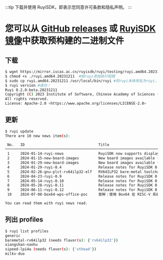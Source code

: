 
:::tip
下载并使用 RuyiSDK，即表示您同意许可条款和隐私声明。
:::

# 您可以从 [GitHub releases](https://github.com/ruyisdk/ruyi/releases) 或 [RuyiSDK 镜像](https://mirror.iscas.ac.cn/ruyisdk/ruyi/testing/)中获取预构建的二进制文件

## 下载

```bash
$ wget https://mirror.iscas.ac.cn/ruyisdk/ruyi/testing/ruyi.amd64.20231211  #从软件源下载ruyi本体
$ chmod +x ./ruyi.amd64.20231211  #给ruyi添加执行权限
$ sudo cp ruyi.amd64.20231211 /usr/local/bin/ruyi #将ruyi本体改名为ruyi，并放入PATH
$ ruyi version #成功！
Ruyi 0.2.0-beta.20231211
Copyright (C) 2023 Institute of Software, Chinese Academy of Sciences (ISCAS).
All rights reserved.
License: Apache-2.0 <https://www.apache.org/licenses/LICENSE-2.0>
```

## 更新

```bash
$ ruyi update
There are 10 new news item(s):

 No.   ID                                  Title
──────────────────────────────────────────────────────────────────────────────────────────────────
 1     2024-01-14-ruyi-news                RuyiSDK now supports displaying news
 2     2024-01-15-new-board-images         New board images available (2024-01-15)
 3     2024-01-29-new-board-images         New board images available (2024-01-29)
 4     2024-01-29-ruyi-0.4                 Release notes for RuyiSDK 0.4
 5     2024-02-26-gnu-plct-rv64ilp32-elf   RV64ILP32 bare-metal toolchain & profile now available
 6     2024-04-23-ruyi-0.9                 Release notes for RuyiSDK 0.9
 7     2024-05-14-ruyi-0.10                Release notes for RuyiSDK 0.10
 8     2024-05-28-ruyi-0.11                Release notes for RuyiSDK 0.11
 9     2024-06-11-ruyi-0.12                Release notes for RuyiSDK 0.12
 10    2024-07-08-box64-wps-office-poc     尝鲜：使用 Box64 在 RISC-V 系统上运行 WPS Office

You can read them with ruyi news read.
```

## 列出 profiles

```bash
$ ruyi list profiles
generic
baremetal-rv64ilp32 (needs flavor(s): {'rv64ilp32'})
xiangshan-nanhu
sipeed-lpi4a (needs flavor(s): {'xthead'})
milkv-duo
```

<MyApp />
